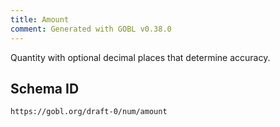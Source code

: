 ```yaml
---
title: Amount
comment: Generated with GOBL v0.38.0
---
```


Quantity with optional decimal places that determine accuracy.

## Schema ID

`https://gobl.org/draft-0/num/amount`

